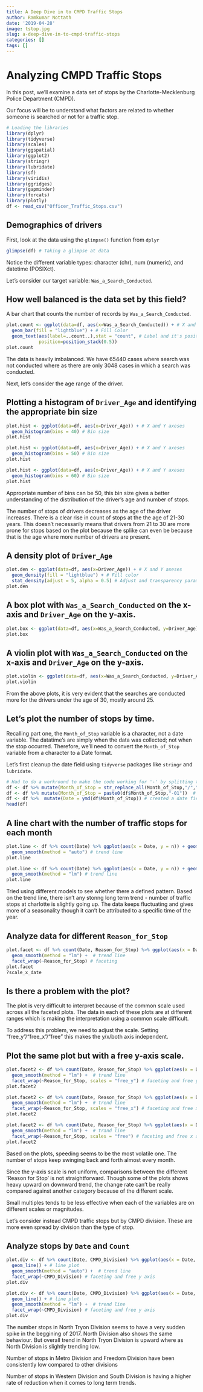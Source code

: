 ```yaml
---
title: A Deep Dive in to CMPD Traffic Stops
author: Ramkumar Nottath
date: '2019-04-28'
image: tstop.jpg
slug: a-deep-dive-in-to-cmpd-traffic-stops
categories: []
tags: []
---
```



# Analyzing CMPD Traffic Stops

In this post, we'll examine a data set of stops by the Charlotte-Mecklenburg Police Department (CMPD). 

Our focus will be to understand what factors are related to whether someone is searched or not for a traffic stop.

```r
# Loading the libraries
library(dplyr)
library(tidyverse)
library(scales)
library(ggspatial)
library(ggplot2)
library(stringr)
library(lubridate)
library(sf)
library(viridis)
library(ggridges)
library(gapminder)
library(forcats)
library(plotly)
df <- read_csv("Officer_Traffic_Stops.csv")
```

## Demographics of drivers

First, look at the data using the `glimpse()` function from `dplyr`

```r
glimpse(df) # Taking a glimpse at data
```

Notice the different variable types: character (chr), num (numeric), and datetime (POSIXct).

Let's consider our target variable: `Was_a_Search_Conducted`.

## How well balanced is the data set by this field?

A bar chart that counts the number of records by `Was_a_Search_Conducted`.

```r
plot.count <- ggplot(data=df, aes(x=Was_a_Search_Conducted)) + # X and Y axeses
  geom_bar(fill = "lightblue") + # Fill Color
  geom_text(aes(label=..count..),stat = "count", # Label and it's position
            position=position_stack(0.5)) 
plot.count
```

The data is heavily imbalanced. We have 65440 cases where search was not conducted where as there are only 3048 cases in which a search was conducted.

Next, let's consider the age range of the driver. 

## Plotting a histogram of `Driver_Age` and identifying the appropriate bin size


```r
plot.hist <- ggplot(data=df, aes(x=Driver_Age)) + # X and Y axeses
  geom_histogram(bins = 40) # Bin size
plot.hist
```


```r
plot.hist <- ggplot(data=df, aes(x=Driver_Age)) + # X and Y axeses
  geom_histogram(bins = 50) # Bin size
plot.hist
```

```r
plot.hist <- ggplot(data=df, aes(x=Driver_Age)) + # X and Y axeses
  geom_histogram(bins = 60) # Bin size
plot.hist
```

Appropriate number of bins can be 50, this bin size gives a better understanding of the distribution of the driver's age and number of stops.

The number of stops of drivers decreases as the age of the driver increases. There is a clear rise in count of stops at the the age of 21-30 years. This doesn't necessarily means that drivers from 21 to 30 are more prone for stops based on the plot because the splike can even be because that is the age where more number of drivers are present.

## A density plot of `Driver_Age`

```r
plot.den <- ggplot(data=df, aes(x=Driver_Age)) + # X and Y axeses
  geom_density(fill = "lightblue") + # Fill color
  stat_density(adjust = 5, alpha = 0.5) # Adjust and transparency parameters
plot.den
```

## A box plot with `Was_a_Search_Conducted` on the x-axis and `Driver_Age` on the y-axis.

```r
plot.box <- ggplot(data=df, aes(x=Was_a_Search_Conducted, y=Driver_Age)) + geom_boxplot() # Box plot
plot.box
```

## A violin plot with `Was_a_Search_Conducted` on the x-axis and `Driver_Age` on the y-axis.

```r
plot.violin <- ggplot(data=df, aes(x=Was_a_Search_Conducted, y=Driver_Age)) + geom_violin() # Violin plot
plot.violin
```

From the above plots, it is very evident that the searches are conducted more for the drivers under the age of 30, mostly around 25.

## Let's plot the number of stops by time. 

Recalling part one, the `Month_of_Stop` variable is a character, not a date variable. The datatime's are simply when the data was collected; not when the stop occurred. Therefore, we'll need to convert the `Month_of_Stop` variable from a character to a Date format.

Let's first cleanup the date field using `tidyverse` packages like `stringr` and `lubridate`.

```r
# Had to do a workround to make the code working for '-' by splitting the statement to mutiple steps
df <- df %>% mutate(Month_of_Stop = str_replace_all(Month_of_Stop,"/","-")) # replace "/" with "-"
df <- df %>% mutate(Month_of_Stop = paste0(df$Month_of_Stop,"-01"))  # add in day
df <- df %>%  mutate(Date = ymd(df$Month_of_Stop)) # created a date field
head(df)
```

## A line chart with the number of traffic stops for each month 

```r
plot.line <- df %>% count(Date) %>% ggplot(aes(x = Date, y = n)) + geom_line() + #line plot
  geom_smooth(method = "auto") # trend line
plot.line

plot.line <- df %>% count(Date) %>% ggplot(aes(x = Date, y = n)) + geom_line() + #line plot
  geom_smooth(method = "lm") # trend line
plot.line
```

Tried using different models to see whether there a defined pattern. Based on the trend line, there isn't any stonng long term trend - number of traffic stops at charlotte is slightly going up. The data keeps fluctuating and gives more of a seasonality though it can't be attributed to a specific time of the year. 

## Analyze data for different `Reason_for_Stop`

```r
plot.facet <- df %>% count(Date, Reason_for_Stop) %>% ggplot(aes(x = Date, y = n)) + geom_line() + # line plot
  geom_smooth(method = "lm") +  # trend line
  facet_wrap(~Reason_for_Stop) # faceting 
plot.facet
?scale_x_date
```

## Is there a problem with the plot?

The plot is very difficult to interpret because of the common scale used across all the faceted plots. The data in each of these plots are at different ranges which is making the interpretation using a common scale difficult.

To address this problem, we need to adjust the scale. Setting "free_y"/"free_x"/"free" this makes the y/x/both axis independent. 

## Plot the same plot but with a free y-axis scale.

```r
plot.facet2 <- df %>% count(Date, Reason_for_Stop) %>% ggplot(aes(x = Date, y = n)) + geom_line() + # line plot
  geom_smooth(method = "lm") +  # trend line
  facet_wrap(~Reason_for_Stop, scales = "free_y") # faceting and free y axis
plot.facet2
```

```r
plot.facet2 <- df %>% count(Date, Reason_for_Stop) %>% ggplot(aes(x = Date, y = n)) + geom_line() + # line plot
  geom_smooth(method = "lm") +  # trend line
  facet_wrap(~Reason_for_Stop, scales = "free_x") # faceting and free x axis
plot.facet2
```

```r
plot.facet2 <- df %>% count(Date, Reason_for_Stop) %>% ggplot(aes(x = Date, y = n)) + geom_line() + # line plot
  geom_smooth(method = "lm") +  # trand line
  facet_wrap(~Reason_for_Stop, scales = "free") # faceting and free x and y axeses
plot.facet2
```

Based on the plots, speeding seems to be the most volatile one. The number of stops keep swinging back and forth almost every month.

Since the y-axis scale is not uniform, comparisons between the different 'Reason for Stop' is not straightforward. Though some of the plots shows heavy upward on downward trend, the change rate can't be really compared against another category because of the different scale.

Small multiples tends to be less effective when each of the variables are on different scales or magnitudes.

Let's consider instead CMPD traffic stops but by CMPD division. These are more even spread by division than the type of stop.

## Analyze stops by `Date` and `Count`

```r
plot.div <- df %>% count(Date, CMPD_Division) %>% ggplot(aes(x = Date, y = n)) + # no: of stops by division
  geom_line() + # line plot
  geom_smooth(method = "auto") +  # trend line
  facet_wrap(~CMPD_Division) # faceting and free y axis
plot.div

plot.div <- df %>% count(Date, CMPD_Division) %>% ggplot(aes(x = Date, y = n)) + # no: of stops by division
  geom_line() + # line plot
  geom_smooth(method = "lm") +  # trend line
  facet_wrap(~CMPD_Division) # faceting and free y axis
plot.div
```

The number stops in North Tryon Division seems to have a very sudden spike in the beggining of 2017. North Division also shows the same behaviour. But overall trend in North Tryon Division is upward where as North Division is slightly trending low.

Number of stops in Metro Division and Freedom Division have been consistently low compared to other divisions

Number of stops in Western Division and South Division is having a higher rate of reduction when it comes to long term  trends. 